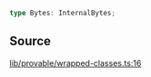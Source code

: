 ```ts
type Bytes: InternalBytes;
```

## Source

[lib/provable/wrapped-classes.ts:16](https://github.com/o1-labs/o1js/blob/72b8e2c2b9aaba4b5c12257bdd63dfe2676a3d99/src/lib/provable/wrapped-classes.ts#L16)
